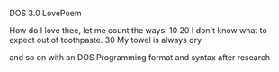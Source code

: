 DOS 3.0 LovePoem

How do I love thee, let me count the ways:
10 
20 I don't know what to expect out of toothpaste.
30 My towel is always dry

and so on with an DOS Programming format and syntax after research
